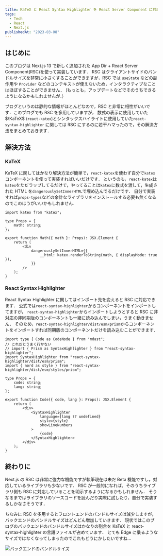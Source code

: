 ```yaml
---
title: KaTeX と React Syntax Highlighter を React Server Component に対応させる
tags:
  - Tech
  - React
  - Next.js
publishedAt: "2023-03-08"
---
```


## はじめに

このブログは Next.js 13 で新しく追加された App Dir + React Server Component(RSC)を使って実装しています．
RSC はクライアントサイドのバンドルサイズを非常に小さくすることができますが，RSC では `useState` などの副作用や
`Provider` などのコンテキストが使えないため，インタラクティブなことはほぼすることができません．
(もっとも，アップデートなどでそのうちできるようになるかもしれませんが．)

ブログというのは静的な情報がほとんどなので，RSC と非常に相性がいいです．このブログでも RSC を多用していますが，
数式の表示に使用していた $\KaTeX$ (`react-katex`)とシンタックスハイライトに使用していた`react-syntax-highlighter`
に関しては RSC にするのに若干ハマったので，その解決方法をまとめておきます．

## 解決方法

### KaTeX

KaTeX に関してはかなり解決方法が簡単で，`react-katex`を使わず自分で`katex`コンポーネントを使って実装すればいいだけです．
というのも，`react-katex`は`katex`をただラップしてるだけで，やってることは`katex`に数式を渡して，生成された HTML を`dangerouslySetInnerHTML`で埋め込んでるだけです．
自分で実装すれば`props-types`などの余計なライブラリをインストールする必要も無くなるのでこのほうがいいかもしれません．

```tsx
import katex from "katex";

type Props = {
	math: string;
};

export function Math({ math }: Props): JSX.Element {
	return (
		<div
			dangerouslySetInnerHTML={{
				__html: katex.renderToString(math, { displayMode: true }),
			}}
		/>
	);
}
```

### React Syntax Highlighter

React Syntax Highlighter に関してはインポート先を変えると RSC に対応できます．
公式では`react-syntax-highlighter`からコンポーネントをインポートしてますが，
`react-syntax-highlighter`からインポートしようとすると RSC に非対応の非同期版のコンポーネントも一緒に読み込んでしまい，うまく動きません．
そのため，`react-syntax-highlighter/dist/esm/prism`からコンポーネントをインポートすれば同期版のコンポーネントだけを読み込むことができます．

```tsx
import type { Code as CodeNode } from "mdast";
// これだとうまく行かない
// import { Prism as SyntaxHighlighter } from "react-syntax-highlighter";
import SyntaxHighlighter from "react-syntax-highlighter/dist/esm/prism";
import { nord as style } from "react-syntax-highlighter/dist/esm/styles/prism";

type Props = {
	code: string;
	lang: string;
};

export function Code({ code, lang }: Props): JSX.Element {
	return (
		<div>
			<SyntaxHighlighter
				language={lang ?? undefined}
				style={style}
				showLineNumbers
			>
				{code}
			</SyntaxHighlighter>
		</div>
	);
}
```

## 終わりに

Next.js の RSC は非常に強力な機能ですが執筆現在は未だ Beta 機能ですし，対応しているライブラリも少ないです．
RSC が一般的になれば，そのうちライブラリ側も RSC に対応していることを明示するようになるかもしれません．
そうなるまではライブラリのソースコードを読んだり実際に試したり，自分で実装するしかなさそうです．

ちなみに RSC を多用するとフロントエンドのバンドルサイズは減少しますが，バックエンドのバンドルサイズはどんどん増加していきます．
現状ではこのブログのバックエンドのバンドルサイズはかなりの割合を KaTeX と react-syntax-highlighter の言語ファイルが占めています．
とても Edge に乗るようなサイズではなくなってしまったのでこれもどうにかしたいですね...

![バックエンドのバンドルサイズ](./bundle-size.png)
